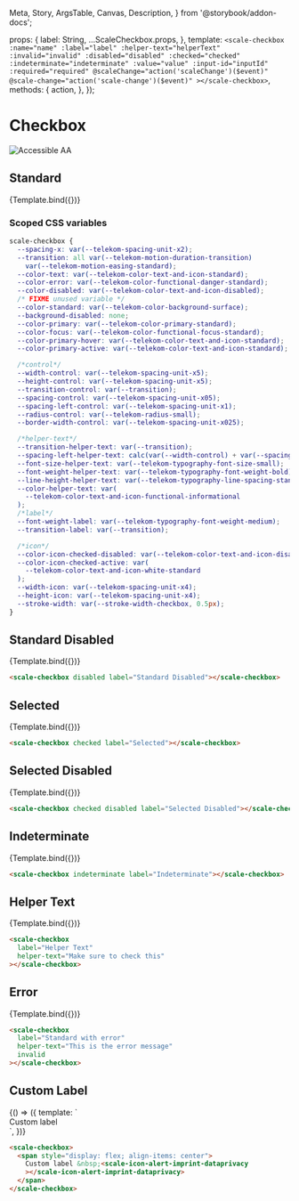   Meta,
  Story,
  ArgsTable,
  Canvas,
  Description,
} from '@storybook/addon-docs';

<Meta title="Components/Checkbox" component={ScaleCheckbox} argTypes={{}} />

  props: {
    label: String,
    ...ScaleCheckbox.props,
  },
  template: `
    <scale-checkbox
      :name="name"
      :label="label"
      :helper-text="helperText"
      :invalid="invalid"
      :disabled="disabled"
      :checked="checked"
      :indeterminate="indeterminate"
      :value="value"
      :input-id="inputId"
      :required="required"
      @scaleChange="action('scaleChange')($event)"
      @scale-change="action('scale-change')($event)"
    ></scale-checkbox>
  `,
  methods: {
    action,
  },
});

<div
  style={{
    display: 'inline-flex',
    alignItems: 'center',
    justifyContent: 'space-between',
    width: '100%',
  }}
>
  <h1>Checkbox</h1>
  <img src="assets/aa.png" alt="Accessible AA" />
</div>

## Standard

<Canvas withSource="none">
  <Story
    name="Standard"
    args={{
      label: 'Checkbox',
    }}
  >
    {Template.bind({})}
  </Story>
</Canvas>

<ArgsTable story="Standard" />

### Scoped CSS variables

```css
scale-checkbox {
  --spacing-x: var(--telekom-spacing-unit-x2);
  --transition: all var(--telekom-motion-duration-transition)
    var(--telekom-motion-easing-standard);
  --color-text: var(--telekom-color-text-and-icon-standard);
  --color-error: var(--telekom-color-functional-danger-standard);
  --color-disabled: var(--telekom-color-text-and-icon-disabled);
  /* FIXME unused variable */
  --color-standard: var(--telekom-color-background-surface);
  --background-disabled: none;
  --color-primary: var(--telekom-color-primary-standard);
  --color-focus: var(--telekom-color-functional-focus-standard);
  --color-primary-hover: var(--telekom-color-text-and-icon-standard);
  --color-primary-active: var(--telekom-color-text-and-icon-standard);

  /*control*/
  --width-control: var(--telekom-spacing-unit-x5);
  --height-control: var(--telekom-spacing-unit-x5);
  --transition-control: var(--transition);
  --spacing-control: var(--telekom-spacing-unit-x05);
  --spacing-left-control: var(--telekom-spacing-unit-x1);
  --radius-control: var(--telekom-radius-small);
  --border-width-control: var(--telekom-spacing-unit-x025);

  /*helper-text*/
  --transition-helper-text: var(--transition);
  --spacing-left-helper-text: calc(var(--width-control) + var(--spacing-x));
  --font-size-helper-text: var(--telekom-typography-font-size-small);
  --font-weight-helper-text: var(--telekom-typography-font-weight-bold);
  --line-height-helper-text: var(--telekom-typography-line-spacing-standard);
  --color-helper-text: var(
    --telekom-color-text-and-icon-functional-informational
  );
  /*label*/
  --font-weight-label: var(--telekom-typography-font-weight-medium);
  --transition-label: var(--transition);

  /*icon*/
  --color-icon-checked-disabled: var(--telekom-color-text-and-icon-disabled);
  --color-icon-checked-active: var(
    --telekom-color-text-and-icon-white-standard
  );
  --width-icon: var(--telekom-spacing-unit-x4);
  --height-icon: var(--telekom-spacing-unit-x4);
  --stroke-width: var(--stroke-width-checkbox, 0.5px);
}
```

## Standard Disabled

<Canvas withSource="none">
  <Story
    name="Standard Disabled"
    args={{
      label: 'Standard Disabled',
      disabled: true,
    }}
  >
    {Template.bind({})}
  </Story>
</Canvas>

```html
<scale-checkbox disabled label="Standard Disabled"></scale-checkbox>
```

## Selected

<Canvas withSource="none">
  <Story
    name="Selected"
    args={{
      label: 'Selected',
      checked: true,
    }}
  >
    {Template.bind({})}
  </Story>
</Canvas>

```html
<scale-checkbox checked label="Selected"></scale-checkbox>
```

## Selected Disabled

<Canvas withSource="none">
  <Story
    name="Selected Disabled"
    args={{
      label: 'Selected Disabled',
      checked: true,
      disabled: true,
    }}
  >
    {Template.bind({})}
  </Story>
</Canvas>

```html
<scale-checkbox checked disabled label="Selected Disabled"></scale-checkbox>
```

## Indeterminate

<Canvas withSource="none">
  <Story
    name="Indeterminate"
    args={{
      label: 'Indeterminate',
      indeterminate: true,
    }}
  >
    {Template.bind({})}
  </Story>
</Canvas>

```html
<scale-checkbox indeterminate label="Indeterminate"></scale-checkbox>
```

## Helper Text

<Canvas withSource="none">
  <Story
    name="Helper Text"
    args={{
      label: 'Helper Text',
      helperText: 'Make sure to check this',
    }}
  >
    {Template.bind({})}
  </Story>
</Canvas>

```html
<scale-checkbox
  label="Helper Text"
  helper-text="Make sure to check this"
></scale-checkbox>
```

## Error

<Canvas withSource="none">
  <Story
    name="Error"
    args={{
      label: 'Standard with error',
      invalid: true,
      helperText: 'This is the error message',
    }}
  >
    {Template.bind({})}
  </Story>
</Canvas>

```html
<scale-checkbox
  label="Standard with error"
  helper-text="This is the error message"
  invalid
></scale-checkbox>
```

## Custom Label

<Canvas withSource="none">
  <Story name="Custom Label" args={{}}>
    {() => ({
      template: `
        <scale-checkbox>
          <span style="display: flex; align-items: center">
            Custom label &nbsp;<scale-icon-alert-imprint-dataprivacy></scale-icon-alert-imprint-dataprivacy>
          </span>
        </scale-checkbox>
      `,
    })}
  </Story>
</Canvas>

```html
<scale-checkbox>
  <span style="display: flex; align-items: center">
    Custom label &nbsp;<scale-icon-alert-imprint-dataprivacy
    ></scale-icon-alert-imprint-dataprivacy>
  </span>
</scale-checkbox>
```